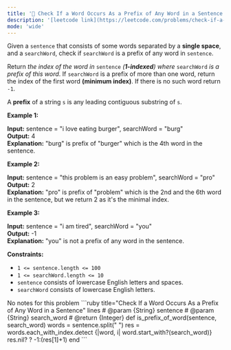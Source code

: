 ```yaml
---
title: '🧩 Check If a Word Occurs As a Prefix of Any Word in a Sentence'
description: '[leetcode link](https://leetcode.com/problems/check-if-a-word-occurs-as-a-prefix-of-any-word-in-a-sentence/description/)'
mode: 'wide'
---
```

<Tabs>
  <Tab title="Question" icon="circle-question" iconType="regular">
    <Card>
      <p>Given a <code>sentence</code> that consists of some words separated by a <strong>single space</strong>, and a <code>searchWord</code>, check if <code>searchWord</code> is a prefix of any word in <code>sentence</code>.</p>  <p>Return <em>the index of the word in </em><code>sentence</code><em> (<strong>1-indexed</strong>) where </em><code>searchWord</code><em> is a prefix of this word</em>. If <code>searchWord</code> is a prefix of more than one word, return the index of the first word <strong>(minimum index)</strong>. If there is no such word return <code>-1</code>.</p>  <p>A <strong>prefix</strong> of a string <code>s</code> is any leading contiguous substring of <code>s</code>.</p>   <p><strong class="example">Example 1:</strong></p>   <strong>Input:</strong> sentence = &quot;i love eating burger&quot;, searchWord = &quot;burg&quot; <br/> <strong>Output:</strong> 4 <br/> <strong>Explanation:</strong> &quot;burg&quot; is prefix of &quot;burger&quot; which is the 4th word in the sentence.   <p><strong class="example">Example 2:</strong></p>   <strong>Input:</strong> sentence = &quot;this problem is an easy problem&quot;, searchWord = &quot;pro&quot; <br/> <strong>Output:</strong> 2 <br/> <strong>Explanation:</strong> &quot;pro&quot; is prefix of &quot;problem&quot; which is the 2nd and the 6th word in the sentence, but we return 2 as it&#39;s the minimal index.   <p><strong class="example">Example 3:</strong></p>   <strong>Input:</strong> sentence = &quot;i am tired&quot;, searchWord = &quot;you&quot; <br/> <strong>Output:</strong> -1 <br/> <strong>Explanation:</strong> &quot;you&quot; is not a prefix of any word in the sentence.    <p><strong>Constraints:</strong></p>  <ul>  <li><code>1 &lt;= sentence.length &lt;= 100</code></li>  <li><code>1 &lt;= searchWord.length &lt;= 10</code></li>  <li><code>sentence</code> consists of lowercase English letters and spaces.</li>  <li><code>searchWord</code> consists of lowercase English letters.</li> </ul> 
    </Card>
  </Tab>
  <Tab title="Solution" icon="lightbulb" iconType="regular" >
    <Card>
      No notes for this problem
    </Card>
  <Expandable title="code">
    <CodeGroup dropdown>
```ruby title="Check If a Word Occurs As a Prefix of Any Word in a Sentence" lines
# @param {String} sentence
# @param {String} search_word
# @return {Integer}
def is_prefix_of_word(sentence, search_word)
  words = sentence.split(" ")
  res = words.each_with_index.detect {|word, i| word.start_with?(search_word)}
  res.nil? ? -1:(res[1]+1)
end
```
    </CodeGroup>
  </Expandable>
  </Tab>
</Tabs>